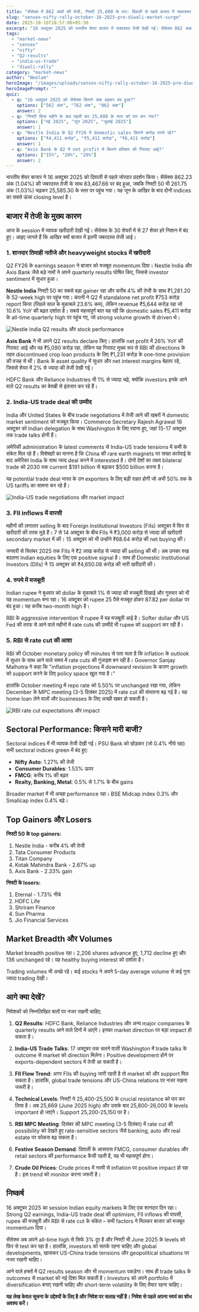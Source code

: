 ```yaml
---
title: "सेंसेक्स में 862 अंकों की तेजी, निफ्टी 25,600 के पार: दिवाली से पहले बाजार में जबरदस्त उछाल"
slug: "sensex-nifty-rally-october-16-2025-pre-diwali-market-surge"
date: 2025-10-16T18:57:00+05:30
excerpt: "16 अक्टूबर 2025 को भारतीय शेयर बाजार में जबरदस्त तेजी देखी गई। सेंसेक्स 862 अंक चढ़कर 83,467 पर बंद हुआ जबकि निफ्टी 261 अंक बढ़कर 25,585 पर पहुंच गया। जानें क्या हैं इस तेजी के मुख्य कारण।"
tags:
  - "market-news"
  - "sensex"
  - "nifty"
  - "Q2-results"
  - "india-us-trade"
  - "diwali-rally"
category: "market-news"
author: "Neelam"
heroImage: "/images/uploads/sensex-nifty-rally-october-16-2025-pre-diwali-market-surge/hero-image.jpg"
heroImagePrompt: ""
quiz:
  - q: "16 अक्टूबर 2025 को सेंसेक्स कितने अंक बढ़कर बंद हुआ?"
    options: ["562 अंक", "762 अंक", "862 अंक"]
    answer: 2
  - q: "निफ्टी किस महीने के बाद पहली बार 25,600 के स्तर को पार कर गया?"
    options: ["मई 2025", "जून 2025", "जुलाई 2025"]
    answer: 1
  - q: "Nestle India के Q2 FY26 में domestic sales कितने करोड़ रुपये रहे?"
    options: ["₹4,411 करोड़", "₹5,411 करोड़", "₹6,411 करोड़"]
    answer: 1
  - q: "Axis Bank के Q2 में net profit में कितने प्रतिशत की गिरावट आई?"
    options: ["15%", "20%", "26%"]
    answer: 2
---
```


भारतीय शेयर बाजार ने 16 अक्टूबर 2025 को दिवाली से पहले जोरदार प्रदर्शन किया। सेंसेक्स 862.23 अंक (1.04%) की जबरदस्त तेजी के साथ 83,467.66 पर बंद हुआ, जबकि निफ्टी 50 भी 261.75 अंक (1.03%) चढ़कर 25,585.30 के स्तर पर पहुंच गया। यह जून के आखिर के बाद दोनों indices का सबसे ऊंचा closing level है।

## बाजार में तेजी के मुख्य कारण

आज के session में व्यापक खरीदारी देखी गई। सेंसेक्स के 30 शेयरों में से 27 शेयर हरे निशान में बंद हुए। आइए जानते हैं कि आखिर क्यों बाजार में इतनी जबरदस्त तेजी आई।

### 1. शानदार तिमाही नतीजे और heavyweight stocks में खरीदारी

Q2 FY26 के earnings season ने बाजार को मजबूत momentum दिया। Nestle India और Axis Bank जैसे बड़े नामों ने अपने quarterly results घोषित किए, जिससे investor sentiment में सुधार हुआ।

**Nestle India** निफ्टी 50 का सबसे बड़ा gainer रहा और करीब 4% की तेजी के साथ ₹1,281.20 के 52-week high पर पहुंच गया। कंपनी ने Q2 में standalone net profit ₹753 करोड़ report किया (पिछले साल के मुकाबले 23.6% कम), लेकिन revenue ₹5,644 करोड़ रहा जो 10.6% YoY की बढ़त दर्शाता है। सबसे महत्वपूर्ण बात यह रही कि domestic sales ₹5,411 करोड़ के all-time quarterly high पर पहुंच गए, जो strong volume growth से driven थे।

![Nestle India Q2 results और stock performance](/images/uploads/sensex-nifty-rally-october-16-2025-pre-diwali-market-surge/nestle-q2-results.png)

**Axis Bank** ने भी अपने Q2 results declare किए। हालांकि net profit में 26% YoY की गिरावट आई और वह ₹5,090 करोड़ रहा, लेकिन यह गिरावट मुख्य रूप से RBI की directions के तहत discontinued crop loan products के लिए ₹1,231 करोड़ के one-time provision की वजह से थी। Bank के asset quality में सुधार और net interest margins बेहतर रहे, जिससे शेयर में 2% से ज्यादा की तेजी देखी गई।

HDFC Bank और Reliance Industries भी 1% से ज्यादा चढ़े, क्योंकि investors इनके आने वाले Q2 results का बेसब्री से इंतजार कर रहे हैं।

### 2. India-US trade deal की उम्मीद

India और United States के बीच trade negotiations में तेजी आने की खबरों ने domestic market sentiment को मजबूत किया। Commerce Secretary Rajesh Agrawal 16 अक्टूबर को Indian delegation के साथ Washington के लिए रवाना हुए, जहां 15-17 अक्टूबर तक trade talks होनी हैं।

अमेरिकी administration के latest comments से India-US trade tensions में कमी के संकेत मिल रहे हैं। विशेषज्ञों का मानना है कि China की rare earth magnets पर सख्त कार्रवाई के बाद अमेरिका India के साथ जल्द deal करने में interested है। दोनों देशों का लक्ष्य bilateral trade को 2030 तक current $191 billion से बढ़ाकर $500 billion करना है।

यह potential trade deal भारत के उन exporters के लिए बड़ी राहत होगी जो अभी 50% तक के US tariffs का सामना कर रहे हैं।

![India-US trade negotiations और market impact](/images/uploads/sensex-nifty-rally-october-16-2025-pre-diwali-market-surge/india-us-trade-talks.png)

### 3. FII inflows में वापसी

महीनों की लगातार selling के बाद Foreign Institutional Investors (FIIs) अक्टूबर में फिर से खरीदारी की तरफ मुड़े हैं। 7 से 14 अक्टूबर के बीच FIIs ने ₹3,000 करोड़ से ज्यादा की खरीदारी secondary market में की। 15 अक्टूबर को भी उन्होंने ₹68.64 करोड़ की net buying की।

जनवरी से सितंबर 2025 तक FIIs ने ₹2 लाख करोड़ से ज्यादा की selling की थी। अब उनका रुख बदलना Indian equities के लिए एक positive signal है। साथ ही Domestic Institutional Investors (DIIs) ने 15 अक्टूबर को ₹4,650.08 करोड़ की भारी खरीदारी की।

### 4. रुपये में मजबूती

Indian rupee ने बुधवार को dollar के मुकाबले 1% से ज्यादा की मजबूती दिखाई और गुरुवार को भी यह momentum बना रहा। 16 अक्टूबर को rupee 25 पैसे मजबूत होकर 87.82 per dollar पर बंद हुआ। यह करीब two-month high है।

RBI के aggressive intervention से rupee में यह मजबूती आई है। Softer dollar और US Fed की तरफ से आने वाले महीनों में rate cuts की उम्मीदें भी rupee को support कर रही हैं।

### 5. RBI से rate cut की आशा

RBI की October monetary policy की minutes से पता चला है कि inflation के outlook में सुधार के साथ आने वाले समय में rate cuts की गुंजाइश बन रही है। Governor Sanjay Malhotra ने कहा कि "inflation projections में downward revision के कारण growth को support करने के लिए policy space खुल गया है।"

हालांकि October meeting में repo rate को 5.50% पर unchanged रखा गया, लेकिन December के MPC meeting (3-5 दिसंबर 2025) में rate cut की संभावना बढ़ गई है। यह home loan लेने वालों और businesses के लिए अच्छी खबर हो सकती है।

![RBI rate cut expectations और impact](/images/uploads/sensex-nifty-rally-october-16-2025-pre-diwali-market-surge/rbi-rate-cut-outlook.png)

## Sectoral Performance: किसने मारी बाजी?

Sectoral indices में भी व्यापक तेजी देखी गई। PSU Bank को छोड़कर (जो 0.4% नीचे रहा) सभी sectoral indices green में बंद हुए:

- **Nifty Auto**: 1.27% की तेजी
- **Consumer Durables**: 1.53% ऊपर
- **FMCG**: करीब 1% की बढ़त
- **Realty, Banking, Metal**: 0.5% से 1.7% के बीच gains

Broader market में भी अच्छा performance रहा। BSE Midcap index 0.3% और Smallcap index 0.4% बढ़े।

## Top Gainers और Losers

**निफ्टी 50 के top gainers:**

1. Nestle India - करीब 4% की तेजी
2. Tata Consumer Products
3. Titan Company
4. Kotak Mahindra Bank - 2.67% up
5. Axis Bank - 2.33% gain

**निफ्टी के losers:**

1. Eternal - 1.73% नीचे
2. HDFC Life
3. Shriram Finance
4. Sun Pharma
5. Jio Financial Services

## Market Breadth और Volumes

Market breadth positive रहा। 2,206 shares advance हुए, 1,712 decline हुए और 136 unchanged रहे। यह healthy buying interest को दर्शाता है।

Trading volumes भी अच्छे रहे। कई stocks ने अपने 5-day average volume से कई गुना ज्यादा trading देखी।

## आगे क्या देखें?

निवेशकों को निम्नलिखित बातों पर नजर रखनी चाहिए:

1. **Q2 Results**: HDFC Bank, Reliance Industries और अन्य major companies के quarterly results आने वाले दिनों में आएंगे। इनका market direction पर बड़ा impact हो सकता है।

2. **India-US Trade Talks**: 17 अक्टूबर तक चलने वाली Washington में trade talks के outcome से market को direction मिलेगा। Positive development होने पर exports-dependent sectors में तेजी आ सकती है।

3. **FII Flow Trend**: अगर FIIs की buying जारी रहती है तो market को और support मिल सकता है। हालांकि, global trade tensions और US-China relations पर नजर रखना जरूरी है।

4. **Technical Levels**: निफ्टी ने 25,400-25,500 के crucial resistance को पार कर लिया है। अब 25,669 (June 2025 high) और उसके बाद 25,800-26,000 के levels important हो जाएंगे। Support 25,200-25,150 पर है।

5. **RBI MPC Meeting**: दिसंबर की MPC meeting (3-5 दिसंबर) में rate cut की possibility को देखते हुए rate-sensitive sectors जैसे banking, auto और real estate पर फोकस बढ़ सकता है।

6. **Festive Season Demand**: दिवाली के आसपास FMCG, consumer durables और retail sectors की performance कैसी रहती है, यह भी महत्वपूर्ण होगा।

7. **Crude Oil Prices**: Crude prices में नरमी से inflation पर positive impact हो रहा है। इस trend को monitor करना जरूरी है।

## निष्कर्ष

16 अक्टूबर 2025 का session Indian equity markets के लिए एक शानदार दिन रहा। Strong Q2 earnings, India-US trade deal की optimism, FII inflows की वापसी, rupee की मजबूती और RBI से rate cut के संकेत – सभी factors ने मिलकर बाजार को मजबूत momentum दिया।

सेंसेक्स अब अपने all-time high से सिर्फ 3% दूर है और निफ्टी भी June 2025 के levels को फिर से test कर रहा है। हालांकि, investors को सतर्क रहना चाहिए और global developments, खासकर US-China trade tensions और geopolitical situations पर नजर रखनी चाहिए।

आने वाले हफ्तों में Q2 results season और भी momentum पकड़ेगा। साथ ही trade talks के outcomes से market को नई दिशा मिल सकती है। Investors को अपने portfolio में diversification बनाए रखनी चाहिए और short-term volatility के लिए तैयार रहना चाहिए।

**यह लेख केवल सूचना के उद्देश्यों के लिए है और निवेश पर सलाह नहीं है। निवेश से पहले अपना स्वयं का शोध अवश्य करें।**
